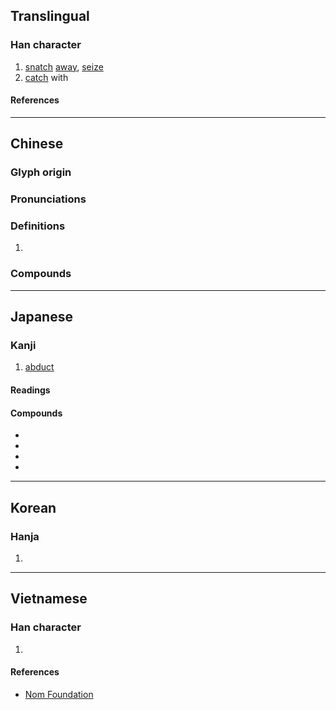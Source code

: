 {{character info/new}}
==Translingual==

===Han character===
{{Han char|rn=64|rad=手|as=20|sn=23|four=56047|canj=QBUE|ids=⿰扌矍}}

# [[snatch]] [[away]], [[seize]]
# [[catch]] with

====References====
{{Han ref|kx=0465.030|dkj=13043|dj=0813.260|hdz=31991.100|uh=652B}}

----

==Chinese==

===Glyph origin===
{{Han etym}}

===Pronunciations===
{{zh-pron
|m=jué
|c=fok3,gwok3
|mc=y
|oc=y
|cat=v
}}

===Definitions===
# {{rfdef|zh}}

===Compounds===
{{zh-der|攫戾執猛|攫奪|攫取|攫食|攫住|拏雲攫石|齊人攫金}}

----

==Japanese==

===Kanji===
{{ja-kanji|grade=|rs=手20}}

# [[abduct]]

====Readings====
{{ja-readings
|goon=かく<くわく
|kanon=きゃく<きやく<くゐやく
|kun=さら-う<さら-ふ, つか-む
}}

====Compounds====
* {{ja-r|攫取|かくしゅ}}
* {{ja-r|一攫%千金|いっかく%せんきん}}
* {{ja-r|鰻%攫|ウナギ%ツカミ}}
* {{ja-r|鯉%攫|こい%つかみ}}

----

==Korean==

===Hanja===
{{ko-hanja|확}}

# {{rfdef|ko|sort=手20}}

----

==Vietnamese==

===Han character===
{{vi-readings|rs=手20|reading=quắc}}

# {{rfdef|vi|sort=手20}}

====References====
* [http://nomfoundation.org/common/nom_details.php?codepoint=652b Nom Foundation]